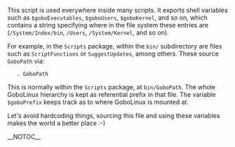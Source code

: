 This script is used everywhere inside many scripts. It exports shell variables such as <code>$goboExecutables</code>, <code>$goboUsers</code>, <code>$goboKernel</code>, and so on, which contains a string specifying where in the file system these entries are (<code>/System/Index/bin</code>, <code>/Users</code>, <code>/System/Kernel</code>, and so on).

For example, in the <code>Scripts</code> package, within the <code>bin/</code> subdirectory are files such as <code>ScriptFunctions</code> or <code>SuggestUpdates</code>, among others. These source <code>GoboPath</code> via:

    . GoboPath

This is normally within the <code>Scripts</code> package, at <code>bin/GoboPath</code>. The whole GoboLinux hierarchy is kept as referential prefix in that file. The variable <code>$goboPrefix</code> keeps track as to where GoboLinux is mounted at.

Let's avoid hardcoding things, sourcing this file and using these variables makes the world a better place :-)

{{Scripts}}
__NOTOC__

